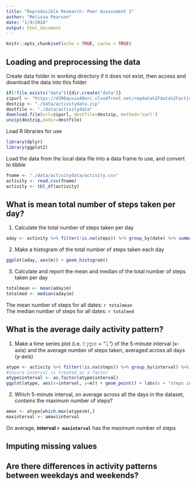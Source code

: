 ```yaml
---
title: "Reproducible Research: Peer Assessment 1"
author: "Melissa Pearson"
date: "1/9/2018"
output: html_document
---
```


```r
knitr::opts_chunk$set(echo = TRUE, cache = TRUE)
```

## Loading and preprocessing the data

Create data folder in working directory if it does not exist, then access and download the data into this folder
```r
if(!file.exists("data")){dir.create("data")}
zipurl <- "https://d396qusza40orc.cloudfront.net/repdata%2Fdata%2Factivity.zip"
destzip <- "./data/activitydata.zip"
destfile <- "./data/activitydata"
download.file(url=zipurl, destfile=destzip, method='curl')
unzip(destzip,exdir=destfile)
```


Load R libraries for use
```r
library(dplyr)
library(ggplot2)
```

Load the data from the local data file into a data frame to use, and convert to tibble
```r
fname <- "./data/activitydata/activity.csv"
activity <- read.csv(fname)
activity <- tbl_df(activity)
```

## What is mean total number of steps taken per day?
1. Calculate the total number of steps taken per day
```r
aday <- activity %>% filter(!is.na(steps)) %>% group_by(date) %>% summarize(m = mean(steps))
```

2. Make a histogram of the total number of steps taken each day
```r
ggplot(aday, aes(m)) + geom_histogram()
```

3. Calculate and report the mean and median of the total number of steps taken per day
```r
totalmean <- mean(aday$m)
totalmed <- median(aday$m)
```
  
  The mean number of steps for all dates: `r totalmean`  
  The median number of steps for all dates: `r totalmed`

## What is the average daily activity pattern?
1. Make a time series plot (i.e. 𝚝𝚢𝚙𝚎 = "𝚕") of the 5-minute interval (x-axis) and the average number of steps taken, averaged across all days (y-axis)
```r
atype <- activity %>% filter(!is.na(steps)) %>% group_by(interval) %>% summarize(m = mean(steps))
#insure interval is treated as a factor
atype$interval <- as.factor(atype$interval)
ggplot(atype, aes(x=interval, y=m)) + geom_point() + labs(x = "steps interval", y = "mean steps during interval", title = "mean steps per interval over testing period")
```

2. Which 5-minute interval, on average across all the days in the dataset, contains the maximum number of steps?
```r
amax <- atype[which.max(atype$m),]
maxinterval <- amax$interval
```

On average, **interval `r maxinterval`** has the maximum number of steps

## Imputing missing values



## Are there differences in activity patterns between weekdays and weekends?
